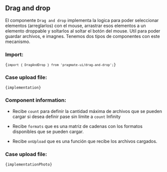 
## Drag and drop

El componente `Drag and drop`
implementa la logica para poder seleccionar elementos (arreglarlos) con
el mouse, arrastrar esos elementos a un elemento droppable y soltarlos
al soltar el botón del mouse. Util para poder guardar archivos, e
imagnes. Tenemos dos tipos de componentes con este mecanismo.

### Import:

<Code>{`import { DragAndDrop } from 'pragmate-ui/drag-and-drop';`}</Code>

### Case upload file:

<Code>{implementation}</Code>

<Results />

### Component information:

- Recibe `count` para definir la cantidad máxima
  de archivos que se pueden cargar si desea definir pase sin
  límite a `count` Infinity

- Recibe `formats` que es una matriz de cadenas
  con los formatos disponibles que se pueden cargar.

- Recibe `onUpload` que es una función que recibe
  los archivos cargados.

### Case upload file:

<Code>{implementationPhoto}</Code>

<ResultsUserPhoto />
